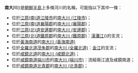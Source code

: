 '''南大川'''({{lang|ko|'''남대천'''}})是[[朝鮮半島|朝鮮半島]]上多條河川的名稱，可能指以下其中一條：
* 位於[[江原道_(南)|江原(南)道]][[江陵市|江陵市]]的[[南大川_(江陵市)|南大川 (江陵市)]]；
* 位於[[江原道_(南)|江原(南)道]][[襄陽郡|襄陽郡]]的[[南大川_(襄陽郡)|南大川 (襄陽郡)]]；
* 位於[[江原道_(北)|江原(北)道]][[安邊郡|安邊郡]]的[[南大川_(安邊郡)|南大川 (安邊郡)]]；
* 位於[[江原道_(北)|江原(北)道]][[铁原郡_(朝鲜)|鐵原郡]]的[[南大川_(鐵原郡)|南大川 (鐵原郡)]]：[[漢灘江|漢灘江]]({{lang|ko|한탄강}})的支流；
* 位於[[黃海南道|黃海南道]]的[[南大川_(黃海南道)|南大川 (黃海南道)]]
* 位於[[全羅北道|全羅北道]][[茂朱郡|茂朱郡]]的[[南大川_(全羅北道)|南大川 (全羅北道)]]：[[金江|金江]]的支流；
* 位於[[咸鏡北道|咸鏡北道]]的[[南大川_(咸鏡北道)|南大川 (咸鏡北道)]]；
* 位於[[咸鏡南道|咸鏡南道]][[端川市|端川市]]的[[南大川_(端川市)|南大川 (端川市)]]：流經兩江道及咸鏡南道；
* 位於[[咸鏡南道|咸鏡南道]][[北青郡|北青郡]]的[[南大川_(北青郡)|南大川 (北青郡)]]；

{{disambig|Cat=三字地名消歧义}}